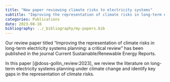 ```yaml
---
title: "New paper reviewing climate risks to electricity systems"
subtitle: "Improving the representation of climate risks in long-term electricity systems planning: a critical review"
categories: Publications
date: 2023-08-16
bibliography: ../_bibliography/my-papers.bib
---
```



Our review paper titled "Improving the representation of climate risks in long-term electricity systems planning: a critical review" has been published in the journal Current Sustainable/Renewable Energy Reports.

In this paper [@doss-gollin_review:2023], we review the literature on long-term electricity systems planning under climate change and identify key gaps in the representation of climate risks.
